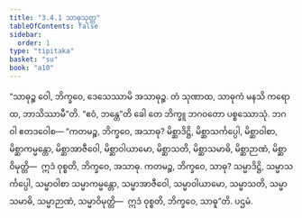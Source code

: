 ```yaml
---
title: "3.4.1 သာဓုသုတ္တ"
tableOfContents: false
sidebar:
  order: 1
type: "tipitaka"
basket: "su"
book: "a10"
---
```



<DynamicBreadcrumb />

<Division number="134" book="a10" e="ch" v="17" p="453">

<Paragraph number="1105" book="a10">
“သာဓုဉ္စ ဝေါ, ဘိက္ခဝေ, ဒေသေဿာမိ အသာဓုဉ္စ. တံ သုဏာထ, သာဓုကံ မနသိ ကရောထ, ဘာသိဿာမီ”တိ. “ဧဝံ, ဘန္တေ”တိ ခေါ တေ ဘိက္ခူ ဘဂဝတော ပစ္စဿောသုံ. ဘဂဝါ ဧတဒဝေါစ—
</Paragraph>

<Paragraph number="1106" book="a10">
“ကတမဉ္စ, ဘိက္ခဝေ, အသာဓု? မိစ္ဆာဒိဋ္ဌိ, မိစ္ဆာသင်္ကပ္ပေါ, မိစ္ဆာဝါစာ, မိစ္ဆာကမ္မန္တော, မိစ္ဆာအာဇီဝေါ, မိစ္ဆာဝါယာမော, မိစ္ဆာသတိ, မိစ္ဆာသမာဓိ, မိစ္ဆာဉာဏံ, မိစ္ဆာဝိမုတ္တိ—  ဣဒံ ဝုစ္စတိ, ဘိက္ခဝေ, အသာဓု. ကတမဉ္စ, ဘိက္ခဝေ, သာဓု? သမ္မာဒိဋ္ဌိ, သမ္မာသင်္ကပ္ပေါ, သမ္မာဝါစာ သမ္မာကမ္မန္တော, သမ္မာအာဇီဝေါ, သမ္မာဝါယာမော, သမ္မာသတိ, သမ္မာသမာဓိ, သမ္မာဉာဏံ, သမ္မာဝိမုတ္တိ—  ဣဒံ ဝုစ္စတိ, ဘိက္ခဝေ, သာဓူ”တိ.

</Paragraph>
</Division>

<Paragraph number="1107" type="center" book="a10">
ပဌမံ.
</Paragraph>
